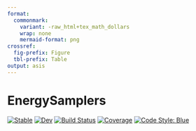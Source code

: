 ```yaml
---
format:
  commonmark:
    variant: -raw_html+tex_math_dollars
    wrap: none
    mermaid-format: png
crossref:
  fig-prefix: Figure
  tbl-prefix: Table
output: asis
---
```


# EnergySamplers

[![Stable](https://img.shields.io/badge/docs-stable-blue.svg)](https://JuliaTrustworthyAI.github.io/EnergySamplers.jl/stable/)
[![Dev](https://img.shields.io/badge/docs-dev-blue.svg)](https://JuliaTrustworthyAI.github.io/EnergySamplers.jl/dev/)
[![Build Status](https://github.com/JuliaTrustworthyAI/EnergySamplers.jl/actions/workflows/CI.yml/badge.svg?branch=main)](https://github.com/JuliaTrustworthyAI/EnergySamplers.jl/actions/workflows/CI.yml?query=branch%3Amain)
[![Coverage](https://codecov.io/gh/JuliaTrustworthyAI/EnergySamplers.jl/branch/main/graph/badge.svg)](https://codecov.io/gh/JuliaTrustworthyAI/EnergySamplers.jl)
[![Code Style: Blue](https://img.shields.io/badge/code%20style-blue-4495d1.svg)](https://github.com/invenia/BlueStyle)
